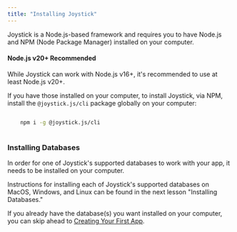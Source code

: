 ```yaml
---
title: "Installing Joystick"
---
```


Joystick is a Node.js-based framework and requires you to have Node.js and NPM (Node Package Manager) installed on your computer.

#### Node.js v20+ Recommended

While Joystick can work with Node.js v16+, it's recommended to use at least Node.js v20+.

If you have those installed on your computer, to install Joystick, via NPM, install the `@joystick.js/cli` package globally on your computer:

```bash

    npm i -g @joystick.js/cli
    
```

### Installing Databases

In order for one of Joystick's supported databases to work with your app, it needs to be installed on your computer.

Instructions for installing each of Joystick's supported databases on MacOS, Windows, and Linux can be found in the next lesson "Installing Databases."

If you already have the database(s) you want installed on your computer, you can skip ahead to [Creating Your First App](getting-started-tutorial/creating-your-first-app).

